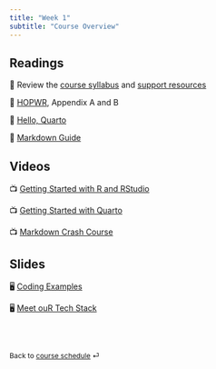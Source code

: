 ```yaml
---
title: "Week 1"
subtitle: "Course Overview"
---
```


## Readings

📖 Review the [course syllabus](/course-syllabus.qmd) and [support
resources](/course-support.qmd)

📖 [HOPWR](https://rstudio-education.github.io/hopr/starting.html),
Appendix A and B

📖 [Hello,
Quarto](https://quarto.org/docs/get-started/hello/rstudio.html)

📖 [Markdown Guide](https://www.markdownguide.org/getting-started/)

## Videos

📺 [Getting Started with R and RStudio](https://youtu.be/eimM6pNkYjE)

📺 [Getting Started with Quarto](https://youtu.be/6QN9ZYURDFg)

📺 [Markdown Crash Course](https://www.youtube.com/watch?v=bTVIMt3XllM)

## Slides

🖥 [Coding Examples](/slides/week-1.1.qmd)

🖥 [Meet ouR Tech Stack](/slides/week-1.2.qmd)

<br><br>

::: {style="font-size: 0.875em;"}
Back to [course schedule](/ "Course schedule") ⏎
:::
